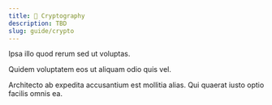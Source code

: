 ```yaml
---
title: 🔑 Cryptography
description: TBD
slug: guide/crypto
---
```


Ipsa illo quod rerum sed ut voluptas.

Quidem voluptatem eos ut aliquam odio quis vel.

Architecto ab expedita accusantium est mollitia alias. Qui quaerat iusto optio facilis omnis ea.

